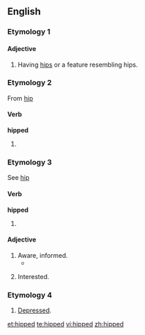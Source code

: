 ==English==

===Etymology 1===
{{suffix|hip|ed|gloss1=anatomy sense}}
====Adjective====
{{en-adj}}

# Having [[hip]]s or a feature resembling hips.

===Etymology 2===
From [[hip#Verb|hip]] {{a|verb}}
====Verb====
'''hipped'''

# {{past of|[[hip#Verb|hip]]}}

===Etymology 3===
See [[hip#Etymology 3|hip]] {{a|Etymology 3}}

====Verb====
'''hipped'''

# {{past of|[[hip#Etymology 3|hip]]}}

====Adjective====
{{en-adj}}

# Aware, informed.
#* {{quote-book|title=For the sake of argument: essays and minority reports|page=200|author={{w|Christopher Hitchens}}|year=1993|passage=If I admitted, though, to being a little '''hipped''' on the subject of Trotsky, I could sometimes gain an indulgent if flickering attention}}
# {{context|with ''on''}} Interested.

===Etymology 4===
{{en-adj}}

# [[depressed|Depressed]].


[[et:hipped]]
[[te:hipped]]
[[vi:hipped]]
[[zh:hipped]]